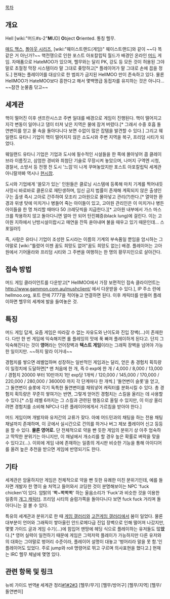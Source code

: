 [[목차]]
== 개요 ==
Hell [wiki:"머드#s-2"'''M'''UD] '''O'''bject '''O'''riented. 통칭 헬무.

[[매드 맥스]], [[폴아웃 시리즈]], [wiki:"웨이스트랜드(게임)" 웨이스트랜드]와 같이 ~~다 똑같은 거 아닌가?~~ 핵전쟁으로 인한 포스트 아포칼립틱 월드가 배경인 온라인 [[머드]] 게임. 자매품으로 HateMOO가 있으며, 헬무와는 달리 PK, 강도 등 모든 것이 허용된 그야말로 초절정 막장 시스템이라 말 그대로 좆망하고[* 플레이어가 말 그대로 손에 꼽을 정도.] 현재는 플레이어를 대상으로 한 범죄가 금지된 HellMOO 만이 존속하고 있다. 물론 HellMOO가 HateMOO보다 흥한다고 해서 몇백명급 동접자를 유지하는 것은 아니다... ~~잠깐 눈물좀 닦고~~

== 세계관 ==
핵이 떨어진 이후 샌프란시스코 주변 일대를 배경으로 게임이 진행된다. 핵이 떨어지고 지각 변동이 일어나고 댐이 터져 낮은 지역은 물에 잠겨 버렸다.[* 그래서 수중 호흡 돌연변이를 얻고 물 속을 돌아다니다 보면 수없이 많은 잡템을 발견할 수 있다.] 그리고 웨일랜드 유타니 기업이 핵이 떨어지지 않은 소도시와 주변 지역을 복구, 프리덤 시티가 되었다.

웨일랜드 유타니 기업은 기업과 도시에 필수적인 시설들을 한 쪽에 몰아넣어 콥 클레이브라 이름짓고, 삼엄한 경비와 최첨단 기술로 무장시켜 놓았으며, 나머지 구역엔 시청, 경찰서, 소방서 등 전쟁 전 도시 '느낌'이 나게 꾸며놓았지만 포스트 아포칼립틱 세계관 아니랄까봐 역시나 [[현시창]].

도시와 기업에게 '쓸모가 있는' 인원들은 클로닝 시스템에 등록해 마치 기계를 찍어내듯 사망시 바로바로 클론으로 재탄생하며, 임신 금지 법률이 존재해 계획되지 않은 출생인구는 출생 즉시 고아로 간주하여 모조리 고아원으로 몰아넣고 관리(?)한다.[* 열악한 환경과 위생 탓에 미치거나 병들어 죽는 아이들이 있고, 고아원 관리인은 이 미치거나 병든 아이들을 한 명 처리할 때마다 50 크레딧씩을 지급한다.][* 고아원 내부에서 가스 마스크를 착용하지 않고 돌아다니면 얼마 안 되어 탄진폐증(black lung)에 걸린다. 이는 고아원 지하에서 난방시설이랍시고 매연을 잔뜩 쏟아내며 불을 때우고 있기 때문인데... 스포일러!]

즉, 사람은 유타니 기업이 조성한 도시라는 이름의 기계의 부속품일 뿐임을 암시하는 그야말로 [wiki:"틀렸어 이젠 꿈도 희망도 없어"꿈도 희망도 없는] 배경. 플레이어는 고아원에서 기어올라와 프리덤 시티와 그 주변을 여행하는 한 명의 황무지인으로 살아간다.

== 접속 방법 ==
머드 게임 클라이언트를 다운받고[* HellMOO에서 가장 보편적인 접속 클라이언트는 http://www.gammon.com.au/mushclient/ 에서 다운받을 수 있다.], IP 주소 란에 hellmoo.org, 포트 란에 7777을 적어놓고 연결하면 된다. 이후 캐릭터를 만들어 플레이하면 헬무의 세계에 발을 들여놓은 것.

== 특징 ==
머드 게임 답게, 요즘 게임은 따라갈 수 없는 자유도와 난이도와 진입 장벽(...)이 존재한다. 다만 한 번 게임에 익숙해지면 롤 플레잉의 맛에 푹 빠져 플레이하게 된다고. 단지 그 익숙해진다는 것이 '''영어'''라는 언어장벽과 '''텍스트 게임'''이라는 그래픽 장벽을 넘어야 가능한 일이지만. ~~하지 말라 이거네~~

경험치를 쌓으면 레벨업하며 성장하는 일반적인 게임과는 달리, 얻은 총 경험치 획득량이 일정치에 도달하면[* 맨 처음에 한 개, 즉 0 exp에 한 개 / 4,000 / 8,000 / 13,000 / 경험치 20000 부터 10만까지 1만 exp당 1개씩 / 120,000 / 145,000 / 170,000 / 220,000 / 280,000 / 360000 까지 각 단계마다 한 개씩.] '돌연변이 슬롯'을 얻고, 그 돌연변이 슬롯에 각기 독특한 돌연변이를 채워넣어 캐릭터를 분화시킬 수 있다. 총 경험치 획득량은 꾸준히 쌓여가는 반면, 그렇게 얻어진 경험치는 스킬을 올리는 데 사용할 수 있다.[* 스킬 레벨 6까지는 그 스킬과 관련된 행동으로 올릴 수 있지만, 이 이상 올리려면 경험치를 소비해 NPC나 다른 플레이어에게서 가르침을 받아야 한다.]

머드 게임이며 개발자와 유저간의 교류가 잦다. 아예 어드민과의 채팅을 하는 전용 채팅 채널까지 존재하며, 이 곳에서 실시간으로 건의를 하거나 버그 제보 플레이어 신고 등등을 할 수 있다. '''물론 영어로.''' 단 전체적으로 약을 빤 듯한 게임의 분위기 상 아주 엄숙하고 딱딱한 분위기는 아니지만, 이 채널에서 개소리를 할 경우 높은 확률로 벼락을 맞을 수 있다고(...). 이외에 게임 내에 존재하는 일종의 게시판 비슷한 기능을 통해 아이디어를 올려 높은 추천을 받으면 게임에 반영되기도 한다.

== 기타 ==
세계관은 암울하지만 게임은 전체적으로 약을 빤 듯한 유쾌한 미친 분위기인데, 예를 들자면 개발자 한 명이 술 처먹고 들어와서 코딩한 것이 분명해보이는 NPC 'fuck chicken'이 있다. 암탉의 '뽝~뽝뽝뽝' 하는 울음소리가 'Fuck'과 비슷한 것을 이용한 일종의 [[개그 캐릭터]]. 프리덤 시티의 슬럼가쪽을 돌아다니다 보면 fuck fuck 거리며 돌아다니는 걸 볼 수 있다.

특유의 세계관과 분위기로 한 때 [[게임 갤러리]]와 [[고전게임 갤러리]]에서 붐이 일었다. 물론 대부분이 언어와 그래픽이 쌓아올린 안드로메다급 진입 장벽으로 인해 떨어져 나갔지만, 몇몇 가이드 글과 게임 수기(...)에 힘입어 맨땅에 헤딩 식으로 플레이하는 유저들도 많'''았'''다.[* 영어 실력이 일천하기 때문에 게임은 그럭저럭 플레이가 가능하지만 다른 유저와의 대화는 그야말로 벙어리 수준이라, 플레이어 설명이 대놓고 '벙어리라 말을 못 함.'인 플레이어도 있었다. 주로 jump와 roll 명령어로 뛰고 구르며 의사표현을 했다고.] 현재는 IRC 헬무 체널에 몇명 있다. 

== 관련 항목 및 링크 ==

뉴비 가이드 번역[http://gall.dcgame.in/list.php?id=game1&no=1079218 #]
세계관 정리[http://gall.dcgame.in/list.php?id=game1&no=1096806 #1][http://gall.dcinside.com/list.php?id=game1&no=1096826 #2][http://gall.dcgame.in/list.php?id=game1&no=1096840 #3]
[헬무/무기]
[헬무/방어구]
[헬무/지역]
[헬무/돌연변이]

